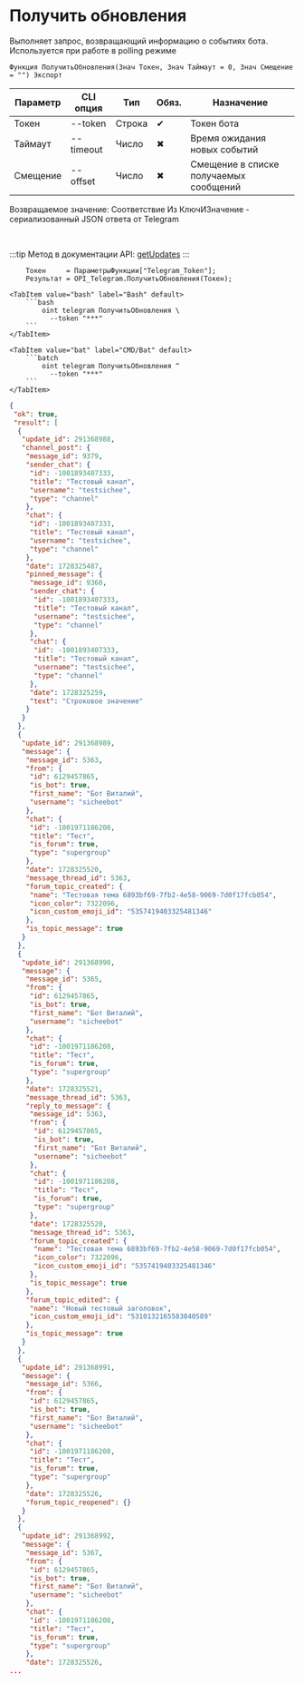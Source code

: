 ﻿---
sidebar_position: 2
description: Получить обновления и другие функции для работы с Telegram в Открытом пакете интеграций - бесплатной open-source библиотеке интеграций для 1С:Предприятие 8, OneScript и CLI
keywords: [1C, 1С, 1С:Предприятие, 1С:Предприятие 8.3, API, Интеграция, Сервисы, Обмен, OneScript, CLI, Telegram]
---


# Получить обновления
 Выполняет запрос, возвращающий информацию о событиях бота. Используется при работе в polling режиме



`Функция ПолучитьОбновления(Знач Токен, Знач Таймаут = 0, Знач Смещение = "") Экспорт`

  | Параметр | CLI опция | Тип | Обяз. | Назначение |
  |-|-|-|-|-|
  | Токен | --token | Строка | &#x2714; | Токен бота |
  | Таймаут | --timeout | Число | &#x2716; | Время ожидания новых событий |
  | Смещение | --offset | Число | &#x2716; | Смещение в списке получаемых сообщений |

  
  Возвращаемое значение:   Соответствие Из КлючИЗначение - сериализованный JSON ответа от Telegram

<br/>

:::tip
Метод в документации API: [getUpdates](https://core.telegram.org/bots/api#getupdates)
:::
<br/>


```bsl title="Пример использования для 1С:Предприятие/OneScript"
    Токен     = ПараметрыФункции["Telegram_Token"];
    Результат = OPI_Telegram.ПолучитьОбновления(Токен);
```
    

 <Tabs>
  
    <TabItem value="bash" label="Bash" default>
        ```bash
            oint telegram ПолучитьОбновления \
              --token "***"
        ```
    </TabItem>
  
    <TabItem value="bat" label="CMD/Bat" default>
        ```batch
            oint telegram ПолучитьОбновления ^
              --token "***"
        ```
    </TabItem>
</Tabs>


```json title="Результат"
{
 "ok": true,
 "result": [
  {
   "update_id": 291368988,
   "channel_post": {
    "message_id": 9379,
    "sender_chat": {
     "id": -1001893407333,
     "title": "Тестовый канал",
     "username": "testsichee",
     "type": "channel"
    },
    "chat": {
     "id": -1001893407333,
     "title": "Тестовый канал",
     "username": "testsichee",
     "type": "channel"
    },
    "date": 1728325487,
    "pinned_message": {
     "message_id": 9360,
     "sender_chat": {
      "id": -1001893407333,
      "title": "Тестовый канал",
      "username": "testsichee",
      "type": "channel"
     },
     "chat": {
      "id": -1001893407333,
      "title": "Тестовый канал",
      "username": "testsichee",
      "type": "channel"
     },
     "date": 1728325259,
     "text": "Строковое значение"
    }
   }
  },
  {
   "update_id": 291368989,
   "message": {
    "message_id": 5363,
    "from": {
     "id": 6129457865,
     "is_bot": true,
     "first_name": "Бот Виталий",
     "username": "sicheebot"
    },
    "chat": {
     "id": -1001971186208,
     "title": "Тест",
     "is_forum": true,
     "type": "supergroup"
    },
    "date": 1728325520,
    "message_thread_id": 5363,
    "forum_topic_created": {
     "name": "Тестовая тема 6893bf69-7fb2-4e58-9069-7d0f17fcb054",
     "icon_color": 7322096,
     "icon_custom_emoji_id": "5357419403325481346"
    },
    "is_topic_message": true
   }
  },
  {
   "update_id": 291368990,
   "message": {
    "message_id": 5365,
    "from": {
     "id": 6129457865,
     "is_bot": true,
     "first_name": "Бот Виталий",
     "username": "sicheebot"
    },
    "chat": {
     "id": -1001971186208,
     "title": "Тест",
     "is_forum": true,
     "type": "supergroup"
    },
    "date": 1728325521,
    "message_thread_id": 5363,
    "reply_to_message": {
     "message_id": 5363,
     "from": {
      "id": 6129457865,
      "is_bot": true,
      "first_name": "Бот Виталий",
      "username": "sicheebot"
     },
     "chat": {
      "id": -1001971186208,
      "title": "Тест",
      "is_forum": true,
      "type": "supergroup"
     },
     "date": 1728325520,
     "message_thread_id": 5363,
     "forum_topic_created": {
      "name": "Тестовая тема 6893bf69-7fb2-4e58-9069-7d0f17fcb054",
      "icon_color": 7322096,
      "icon_custom_emoji_id": "5357419403325481346"
     },
     "is_topic_message": true
    },
    "forum_topic_edited": {
     "name": "Новый тестовый заголовок",
     "icon_custom_emoji_id": "5310132165583840589"
    },
    "is_topic_message": true
   }
  },
  {
   "update_id": 291368991,
   "message": {
    "message_id": 5366,
    "from": {
     "id": 6129457865,
     "is_bot": true,
     "first_name": "Бот Виталий",
     "username": "sicheebot"
    },
    "chat": {
     "id": -1001971186208,
     "title": "Тест",
     "is_forum": true,
     "type": "supergroup"
    },
    "date": 1728325526,
    "forum_topic_reopened": {}
   }
  },
  {
   "update_id": 291368992,
   "message": {
    "message_id": 5367,
    "from": {
     "id": 6129457865,
     "is_bot": true,
     "first_name": "Бот Виталий",
     "username": "sicheebot"
    },
    "chat": {
     "id": -1001971186208,
     "title": "Тест",
     "is_forum": true,
     "type": "supergroup"
    },
    "date": 1728325526,
...
```
